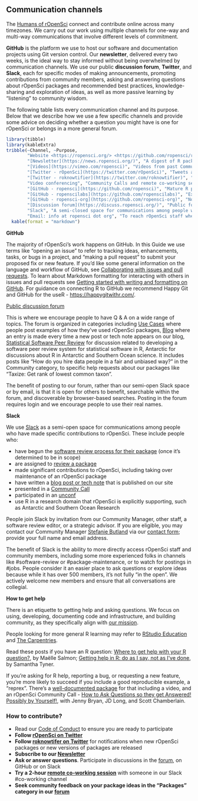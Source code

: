 ## Communication channels {#channels}


The [Humans of rOpenSci](#humans) connect and contribute online across many timezones. We carry out our work using multiple channels for one-way and multi-way communications that involve different levels of commitment. 

**GitHub** is the platform we use to host our software and documentation projects using Git version control. Our **newsletter**, delivered every two weeks, is the ideal way to stay informed without being overwhelmed by communication channels. We use our public **discussion forum**, **Twitter**, and **Slack**, each for specific modes of making announcements, promoting contributions from community members, asking and answering questions about rOpenSci packages and recommended best practices, knowledge-sharing and exploration of ideas, as well as more passive learning by "listening" to community wisdom. 

The following table lists every communication channel and its purpose. Below that we describe how we use a few specific channels and provide some advice on deciding whether a question you might have is one for rOpenSci or belongs in a more general forum.

```r
library(tibble) 
library(kableExtra)
tribble(~Channel, ~Purpose,
        "Website <https://ropensci.org/> <https://github.com/ropensci/roweb2>", "Home of rOpenSci",
        "[Newsletter](https://news.ropensci.org/)", "A digest of R package news, use cases, blog posts, events, curated every two weeks. [Subscribe](https://news.ropensci.org/) via RSS (XML), JSON feed, or email.",
        "[Videos](https://vimeo.com/ropensci)", "Videos from past Community Calls on Vimeo",
        "[Twitter - rOpenSci](https://twitter.com/rOpenSci)", "Tweets about rOpenSci software, use cases, blog posts, tech notes, events",
        "[Twitter - roknowtifier](https://twitter.com/roknowtifier)", "Bot that tweets new rOpenSci packages or new versions of packages",
        "Video conferencing", "Community Calls and remote co-working sessions on  Zoom",
        "[GitHub - ropensci](https://github.com/ropensci)", "Mature R packages contributed by rOpenSci staff or community-contributed peer-reviewed packages; software peer review system; rOpenSci website",
        "[GitHub - ropenscilabs](https://github.com/ropenscilabs)", "Experimental packages and code experiments from staff, collaborators, and participants of unconfs and related events",
        "[GitHub - ropensci-org](https://github.com/ropensci-org)", "Non-code repositories like this guide, the blog guide, ideas for Community Calls",
        "[Discussion forum](https://discuss.ropensci.org/)", "Public forum on Discourse for use cases, Q & A about rOpenSci packages, exploration of ideas and best practices",
        "Slack", "A semi-closed space for communications among people who contribute to rOpenSci",
        "Email: info at ropensci dot org", "To reach rOpenSci staff when other modes are not suitable") %>%
  kable(format = "markdown")
```


<div id="channels-github"></div>

**GitHub**

The majority of rOpenSci’s work happens on GitHub. In this Guide we use terms like “opening an issue” to refer to tracking ideas, enhancements, tasks, or bugs in a project, and “making a pull request” to submit your proposed fix or new feature. If you’d like some general information on the language and workflow of GitHub, see [Collaborating with issues and pull requests](https://docs.github.com/en/github/collaborating-with-issues-and-pull-requests). To learn about Markdown formatting for interacting with others in issues and pull requests see [Getting started with writing and formatting on GitHub](https://docs.github.com/en/github/writing-on-github/getting-started-with-writing-and-formatting-on-github). For guidance on connecting R to GitHub we recommend Happy Git and GitHub for the useR - [https://happygitwithr.com/](https://happygitwithr.com/). 


<div id="channels-forum"></div>

[Public discussion forum](https://discuss.ropensci.org/)

This is where we encourage people to have Q & A on a wide range of topics. The forum is organized in categories including [Use Cases](#usecases) where people post examples of how they’ve used rOpenSci packages, [Blog](#blog) where an entry is made every time a new post or tech note appears on our blog, [Statistical Software Peer Review](#statsreview) for discussion related to developing a software peer review system for statistical software in R, Antarctic for discussions about R in Antarctic and Southern Ocean science. It includes posts like "How do you hire data people in a fair and unbiased way?" in the Community category, to specific help requests about our packages like "Taxize: Get rank of lowest common taxon". 

The benefit of posting to our forum, rather than our semi-open Slack space or by email, is that it is open for others to benefit, searchable within the forum, and discoverable by browser-based searches. Posting in the forum requires login and we encourage people to use their real names. 

<div id="channels-slack"></div>

**Slack**

We use [Slack](https://slack.com/intl/en-ca/help/articles/115004071768-What-is-Slack-) as a semi-open space for communications among people who have made specific contributions to rOpenSci. These include people who:

*   have begun the [software review process for their package](#devguide) (once it’s determined to be in scope)
*   are assigned to [review a package](#devguide) 
*   made significant contributions to rOpenSci, including taking over maintenance of an rOpenSci package
*   have written a [blog post or tech note](#blog) that is published on our site
*   presented in a [Community Call](#commcalls)
*   participated in an [unconf](#unconfs)
*   use R in a research domain that rOpenSci is explicitly supporting, such as Antarctic and Southern Ocean Research

People join Slack by invitation from our Community Manager, other staff, a software review editor, or a strategic advisor. If you are eligible, you may contact our Community Manager [Stefanie Butland](https://github.com/stefaniebutland) via our [contact form](https://ropensci.org/contact/); provide your full name and email address.

<!-- COMMENT: (STEFFI) Perhaps include a sentence explaining the rational for a Slack being a semi-closed space. -->

The benefit of Slack is the ability to more directly access rOpenSci staff and community members, including some more experienced folks in channels like #software-review or #package-maintenance, or to watch for postings in #jobs. People consider it an easier place to ask questions or explore ideas because while it has over 500 members, it’s not fully “in the open”. We actively welcome new members and ensure that all conversations are collegial. 

<div id="channels-help"></div>

**How to get help**

There is an etiquette to getting help and asking questions. We focus on using, developing, documenting code and infrastructure, and building community, as they specifically align with [our mission](#mission). 

People looking for more general R learning may refer to [RStudio Education](https://education.rstudio.com/) and [The Carpentries](https://carpentries.org/). 

Read these posts if you have an R question: [Where to get help with your R question?](https://masalmon.eu/2018/07/22/wheretogethelp/), by Maëlle Salmon; [Getting help in R: do as I say, not as I've done](https://sctyner.me/post/2019-2-17-rhelp/), by Samantha Tyner.

If you’re asking for R help, reporting a bug, or requesting a new feature, you’re more likely to succeed if you include a good reproducible example, a “reprex”. There’s a [well-documented package](https://reprex.tidyverse.org/) for that including a video, and an rOpenSci Community Call - [How to Ask Questions so they get Answered! Possibly by Yourself!](https://ropensci.org/commcalls/2017-03-07/), with Jenny Bryan, JD Long, and Scott Chamberlain.


### How to contribute? 

*   Read our [Code of Conduct](https://ropensci.org/code-of-conduct/) to ensure you are ready to participate
*   **Follow [rOpenSci on Twitter](https://twitter.com/rOpenSci)**
*   **Follow [roknowtifer on Twitter](https://twitter.com/roknowtifier)** for notifications when new rOpenSci packages or new versions of packages are released
*   **Subscribe to our [Newsletter](https://news.ropensci.org/)**
*   **Ask or answer questions**. Participate in discussions in the [forum](https://discuss.ropensci.org/), on GitHub or on Slack
*   **Try a 2-hour [remote co-working session](https://www.cscce.org/2020/02/04/online-co-working-partnerships-are-community-of-practice-in-action/)** with someone in our Slack #co-working channel
*   **Seek community feedback on your package ideas in the “Packages” category in our [forum](https://discuss.ropensci.org/c/packages)**
